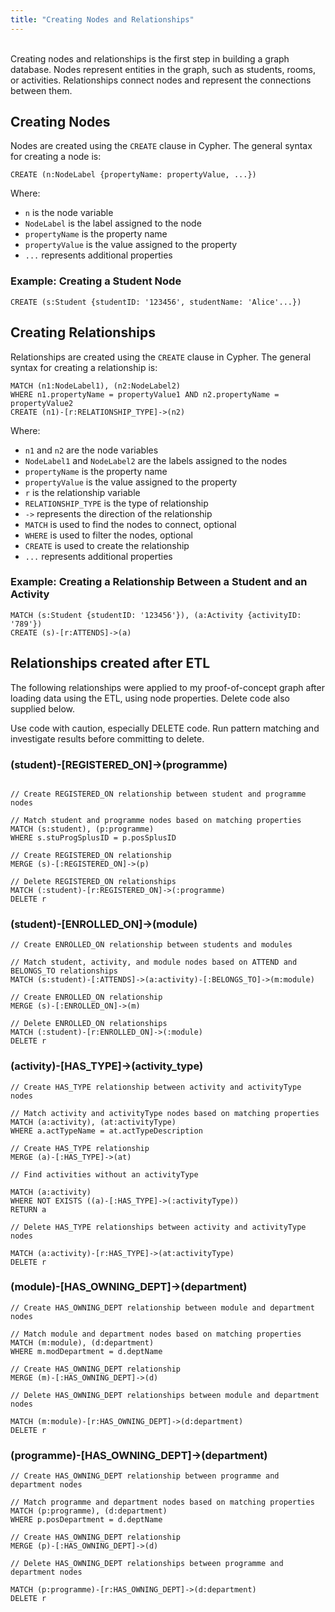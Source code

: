 ```yaml
---
title: "Creating Nodes and Relationships"
---
```


<br> Creating nodes and relationships is the first step in building a graph database. Nodes represent entities in the graph, such as students, rooms, or activities. Relationships connect nodes and represent the connections between them.

## Creating Nodes

Nodes are created using the `CREATE` clause in Cypher. The general syntax for creating a node is:

``` cypher
CREATE (n:NodeLabel {propertyName: propertyValue, ...})
```

Where:

-   `n` is the node variable
-   `NodeLabel` is the label assigned to the node
-   `propertyName` is the property name
-   `propertyValue` is the value assigned to the property
-   `...` represents additional properties

### Example: Creating a Student Node

``` cypher
CREATE (s:Student {studentID: '123456', studentName: 'Alice'...})
```

## Creating Relationships

Relationships are created using the `CREATE` clause in Cypher. The general syntax for creating a relationship is:

``` cypher
MATCH (n1:NodeLabel1), (n2:NodeLabel2)
WHERE n1.propertyName = propertyValue1 AND n2.propertyName = propertyValue2
CREATE (n1)-[r:RELATIONSHIP_TYPE]->(n2)
```

Where:

-   `n1` and `n2` are the node variables
-   `NodeLabel1` and `NodeLabel2` are the labels assigned to the nodes
-   `propertyName` is the property name
-   `propertyValue` is the value assigned to the property
-   `r` is the relationship variable
-   `RELATIONSHIP_TYPE` is the type of relationship
-   `->` represents the direction of the relationship
-   `MATCH` is used to find the nodes to connect, optional
-   `WHERE` is used to filter the nodes, optional
-   `CREATE` is used to create the relationship
-   `...` represents additional properties


### Example: Creating a Relationship Between a Student and an Activity

``` cypher
MATCH (s:Student {studentID: '123456'}), (a:Activity {activityID: '789'})
CREATE (s)-[r:ATTENDS]->(a)
```

## Relationships created after ETL

The following relationships were applied to my proof-of-concept graph after loading data using the ETL, using node properties.  Delete code also supplied below.

:::{.callout-caution}
Use code with caution, especially DELETE code. Run pattern matching and investigate results before committing to delete.
:::

### (student)-\[REGISTERED_ON\]-\>(programme)

``` cypher

// Create REGISTERED_ON relationship between student and programme nodes

// Match student and programme nodes based on matching properties
MATCH (s:student), (p:programme)
WHERE s.stuProgSplusID = p.posSplusID

// Create REGISTERED_ON relationship
MERGE (s)-[:REGISTERED_ON]->(p)
```

``` cypher
// Delete REGISTERED_ON relationships
MATCH (:student)-[r:REGISTERED_ON]->(:programme)
DELETE r
```

### (student)-\[ENROLLED_ON\]-\>(module)

``` cypher
// Create ENROLLED_ON relationship between students and modules 

// Match student, activity, and module nodes based on ATTEND and BELONGS_TO relationships
MATCH (s:student)-[:ATTENDS]->(a:activity)-[:BELONGS_TO]->(m:module)

// Create ENROLLED_ON relationship
MERGE (s)-[:ENROLLED_ON]->(m)
```

``` cypher
// Delete ENROLLED_ON relationships
MATCH (:student)-[r:ENROLLED_ON]->(:module)
DELETE r
```

### (activity)-\[HAS_TYPE\]-\>(activity_type)

``` cypher
// Create HAS_TYPE relationship between activity and activityType nodes

// Match activity and activityType nodes based on matching properties
MATCH (a:activity), (at:activityType)
WHERE a.actTypeName = at.actTypeDescription

// Create HAS_TYPE relationship
MERGE (a)-[:HAS_TYPE]->(at)
```

``` cypher
// Find activities without an activityType

MATCH (a:activity)
WHERE NOT EXISTS ((a)-[:HAS_TYPE]->(:activityType))
RETURN a
```

``` cypher
// Delete HAS_TYPE relationships between activity and activityType nodes

MATCH (a:activity)-[r:HAS_TYPE]->(at:activityType)
DELETE r
```

### (module)-\[HAS_OWNING_DEPT\]-\>(department)

``` cypher
// Create HAS_OWNING_DEPT relationship between module and department nodes

// Match module and department nodes based on matching properties
MATCH (m:module), (d:department)
WHERE m.modDepartment = d.deptName

// Create HAS_OWNING_DEPT relationship
MERGE (m)-[:HAS_OWNING_DEPT]->(d)
```

``` cypher
// Delete HAS_OWNING_DEPT relationships between module and department nodes

MATCH (m:module)-[r:HAS_OWNING_DEPT]->(d:department)
DELETE r
```

### (programme)-\[HAS_OWNING_DEPT\]-\>(department)

``` cypher
// Create HAS_OWNING_DEPT relationship between programme and department nodes

// Match programme and department nodes based on matching properties
MATCH (p:programme), (d:department)
WHERE p.posDepartment = d.deptName

// Create HAS_OWNING_DEPT relationship
MERGE (p)-[:HAS_OWNING_DEPT]->(d)
```

``` cypher
// Delete HAS_OWNING_DEPT relationships between programme and department nodes

MATCH (p:programme)-[r:HAS_OWNING_DEPT]->(d:department)
DELETE r
```